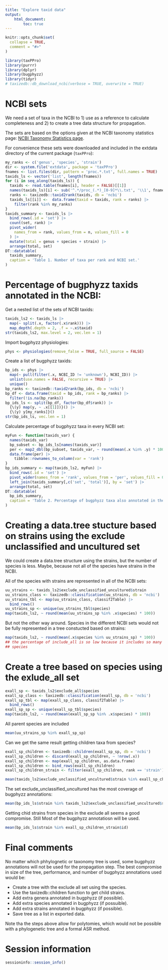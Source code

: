 ```yaml
---
title: "Explore taxid data"
output:
    html_document:
        toc: true
---
```


```r
knitr::opts_chunk$set(
  collapse = TRUE,
  comment = "#>"
)
```

```r
library(taxPPro)
library(purrr)
library(dplyr)
library(bugphyzz)
library(tidyr)
# taxizedb::db_download_ncbi(verbose = TRUE, overwrite = TRUE)
```

# NCBI sets

We need a set of taxa in the NCBI to 1) use as a reference to calculate
completeness and 2) to create a tree data structure for propagation.

The sets are based on the options given at the NCBI taxonomy statistics page:
[NCBI Taxonomy Statistics page](https://www.ncbi.nlm.nih.gov/Taxonomy/taxonomyhome.html/index.cgi?chapter=statistics&unclassified=hide&uncultured=hide&period=&from=&to=).

For convenience these sets were downloaded and included in the extdata
directory of the current package (`taxPPro`):

```r
my_ranks <- c('genus', 'species', 'strain')
dir <- system.file('extdata', package = 'taxPPro')
fnames <- list.files(dir, pattern = 'proc.*.txt', full.names = TRUE)
taxids_ls <- vector('list', length(fnames))
for (i in seq_along(taxids_ls)) {
  taxids <- read.table(fnames[i], header = FALSE)[[1]]
  names(taxids_ls)[i] <- sub('^.*/proc_(.*)_[0-9]*\\.txt', '\\1', fnames[i])
  ranks <- taxizedb::taxid2rank(taxids, db = 'ncbi')
  taxids_ls[[i]] <-  data.frame(taxid = taxids, rank = ranks) |> 
    filter(rank %in% my_ranks) 
}
taxids_summary <- taxids_ls |> 
  bind_rows(.id = 'set') |> 
  count(set, rank) |> 
  pivot_wider(
    names_from = rank, values_from = n, values_fill = 0
  ) |> 
  mutate(total = genus + species + strain) |> 
  arrange(total, set)
DT::datatable(
  taxids_summary, 
  caption = 'Table 1. Number of taxa per rank and NCBI set.'
)
```

# Percentage of bugphyzz taxids annotated in the NCBI:

Get a nested list of the sets of NCBI taxids:

```r
taxids_ls2 <- taxids_ls |> 
  map(~ split(.x, factor(.x$rank))) |> 
  map_depth(.depth = 2, .f = ~.x$taxid)
str(taxids_ls2, max.level = 2, vec.len = 1)
```

Import bugphyzz physiologies:

```r
phys <- physiologies(remove_false = TRUE, full_source = FALSE)
```

Create a list of bugphyzz taxids:

```r
bp_ids <- phys |> 
  map(~ pull(filter(.x, NCBI_ID != 'unknown'), NCBI_ID)) |> 
  unlist(use.names = FALSE, recursive = TRUE) |> 
  unique()
bp_ranks <- taxizedb::taxid2rank(bp_ids, db = 'ncbi')
bp_df <- data.frame(taxid = bp_ids, rank = bp_ranks) |> 
  filter(!is.na(bp_ranks))
bp_ids_ls <- split(bp_df, factor(bp_df$rank)) |> 
  {\(y) map(y, ~ .x[[1]])}() |> 
  {\(y) y[my_ranks]}()
str(bp_ids_ls, vec.len = 1)
```

Calculate percentage of bugphyzz taxa in every NCBI set:

```r
myFun <- function(taxids_var) {
  names(taxids_var)
  bp_subset <- bp_ids_ls[names(taxids_var)]
  per <- map2_dbl(bp_subset, taxids_var, ~ round(mean(.x %in% .y) * 100))
  data.frame(per) |> 
    tibble::rownames_to_column(var = 'rank')
}
bp_ids_summary <- map(taxids_ls2, myFun) |> 
  bind_rows(.id = 'set') |> 
  pivot_wider(names_from = 'rank', values_from = 'per', values_fill = 0) |> 
  left_join(taxids_summary[,c('set', 'total')], by = 'set') |> 
  arrange(total, set)
DT::datatable(
  bp_ids_summary,
  caption = 'Table 2. Percentage of bugphyzz taxa also annotated in the NCBI sets per rank.'
)
```
# Creating a data.tree stucture based on strains using the exclude unclassified and uncultured set

We could create a data.tree structure using the strains, but the number of
species is less. Maybe, because not all of the species have strains in the
NCBI.

All of the species with strains are represented in all of the NCBI sets:

```r
uu_strains <- taxids_ls2$exclude_unclassified_uncultured$strain
uu_strains_class <- taxizedb::classification(uu_strains, db = 'ncbi')
uu_strains_tbl <- map(uu_strains_class, classif2Table) |> 
  bind_rows()
uu_strains_sp <- unique(uu_strains_tbl$species)
map(taxids_ls2, ~ round(mean(uu_strains_sp %in% .x$species) * 100))
```

But not the other way around. Species in the different NCBI sets would not 
be fully represented in a tree constucted based on strains:

```r
map(taxids_ls2, ~ round(mean(.x$species %in% uu_strains_sp) * 100))
## the percentage of include_all is so low because it includes so many more
## species
```
# Create a tree based on species using the exlude_all set


```r
exall_sp <- taxids_ls2$exclude_all$species
exall_sp_class <- taxizedb::classification(exall_sp, db = 'ncbi')
exall_sp_tbl <- map(exall_sp_class, classif2Table) |> 
  bind_rows()
exall_sp_sp <- unique(exall_sp_tbl$species)
map(taxids_ls2, ~ round(mean(exall_sp_sp %in% .x$species) * 100))
```
All parent species are included

```r
mean(uu_strains_sp %in% exall_sp_sp)
```

Can we get the same result getting children taxa from species?

```r
exall_sp_children <- taxizedb::children(exall_sp_sp, db = 'ncbi')
exall_sp_children <- discard(exall_sp_children, ~ !nrow(.x))
exall_sp_children <- map(exall_sp_children, as.data.frame)
exall_sp_children <- bind_rows(exall_sp_children)
exall_sp_children_strain <- filter(exall_sp_children, rank == 'strain')
```

```r
mean(taxids_ls2$exclude_unclassified_uncultured$strain %in% exall_sp_children_strain$id)
```

The set exclude_unclassified_uncultured has the most coverage of bugphyzz
annotations: 

```r
mean(bp_ids_ls$strain %in% taxids_ls2$exclude_unclassified_uncultured$strain)
```

Getting chid strains from species in the exclude all seems a good compromise.
Still Most of the bugphyzz annotatiosn will be used.

```r
mean(bp_ids_ls$strain %in% exall_sp_children_strain$id)
```


# Final comments

No matter which phhylognetic or taxonomy tree is used, some bugphyzz annotations
will not be used for the propagation step. The best compromise in size of the
tree, performance, and number of bugphyzz annotations used would be:

+ Create a tree with the exclude all set using the species.
+ Use the taxizedb::children function to get child strains.
+ Add extra genera annotated in bugphyzz (if possible).
+ Add extra species annotated in bugphyzz (if possuible).
+ Add extra strains annotated in bugphyzz (if possible).
+ Save tree as a list in exported data.

Note tha the steps above allow for polytomies, which would not be possible
with a phylogenetic tree and a formal ASR method.

# Session information

```r
sessioninfo::session_info()
```
